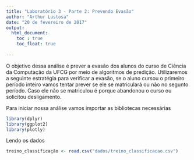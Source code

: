 ```yaml
---
title: "Laboratório 3 - Parte 2: Prevendo Evasão"
author: "Arthur Lustosa"
date: "20 de fevereiro de 2017"
output: 
  html_document:
    toc : true
    toc_float: true
    
---
```


O objetivo dessa análise é prever a evasão dos alunos do curso de Ciência da Computação da UFCG por meio de algoritmos de predição. Utilizaremos a seguinte estratégia para verificar a evasão, se o aluno cursou o primeiro período inteiro vamos tentar prever se ele se matriculará ou não no segunto período. Caso ele não se matriculou é porque abandonou o curso ou solicitou desligamento. 

Para iniciar nossa análise vamos importar as bibliotecas necessárias
```r
library(dplyr)
library(ggplot2)
library(plotly)
```

Lendo os dados
```r
treino_classificação <- read.csv("dados/treino_classificacao.csv")
```

